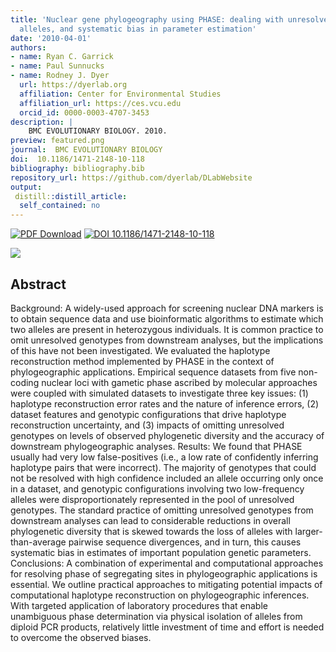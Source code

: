 ```yaml
---
title: 'Nuclear gene phylogeography using PHASE: dealing with unresolved genotypes, lost
  alleles, and systematic bias in parameter estimation'
date: '2010-04-01'
authors:
- name: Ryan C. Garrick
- name: Paul Sunnucks
- name: Rodney J. Dyer
  url: https://dyerlab.org
  affiliation: Center for Environmental Studies
  affiliation_url: https://ces.vcu.edu
  orcid_id: 0000-0003-4707-3453
description: |
    BMC EVOLUTIONARY BIOLOGY. 2010.  
preview: featured.png
journal:  BMC EVOLUTIONARY BIOLOGY
doi:  10.1186/1471-2148-10-118
bibliography: bibliography.bib
repository_url: https://github.com/dyerlab/DLabWebsite
output:
 distill::distill_article:
  self_contained: no
---
```


 [![PDF Download](https://img.shields.io/badge/PDF-21B02C.svg)](https://drive.google.com/open?id=0B0T81CzLjtfPYWg0SXl2VHN6cGs) [![ DOI 10.1186/1471-2148-10-118](https://img.shields.io/badge/DOI-474747.svg)](https://doi.org/10.1186/1471-2148-10-118)

![]( featured.png )

## Abstract

Background: A widely-used approach for screening nuclear DNA markers is to obtain sequence data and use bioinformatic algorithms to estimate which two alleles are present in heterozygous individuals. It is common practice to omit unresolved genotypes from downstream analyses, but the implications of this have not been investigated. We evaluated the haplotype reconstruction method implemented by PHASE in the context of phylogeographic applications. Empirical sequence datasets from five non-coding nuclear loci with gametic phase ascribed by molecular approaches were coupled with simulated datasets to investigate three key issues: (1) haplotype reconstruction error rates and the nature of inference errors, (2) dataset features and genotypic configurations that drive haplotype reconstruction uncertainty, and (3) impacts of omitting unresolved genotypes on levels of observed phylogenetic diversity and the accuracy of downstream phylogeographic analyses. Results: We found that PHASE usually had very low false-positives (i.e., a low rate of confidently inferring haplotype pairs that were incorrect). The majority of genotypes that could not be resolved with high confidence included an allele occurring only once in a dataset, and genotypic configurations involving two low-frequency alleles were disproportionately represented in the pool of unresolved genotypes. The standard practice of omitting unresolved genotypes from downstream analyses can lead to considerable reductions in overall phylogenetic diversity that is skewed towards the loss of alleles with larger-than-average pairwise sequence divergences, and in turn, this causes systematic bias in estimates of important population genetic parameters. Conclusions: A combination of experimental and computational approaches for resolving phase of segregating sites in phylogeographic applications is essential. We outline practical approaches to mitigating potential impacts of computational haplotype reconstruction on phylogeographic inferences. With targeted application of laboratory procedures that enable unambiguous phase determination via physical isolation of alleles from diploid PCR products, relatively little investment of time and effort is needed to overcome the observed biases.
